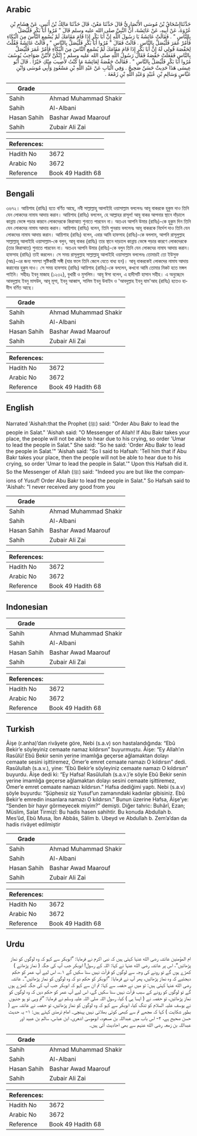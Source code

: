 ## Arabic


<div dir="rtl" lang="ar" style={{fontSize:'larger',backgroundColor:'#f8f9fa',padding:20}}>
حَدَّثَنَاإِسْحَاقُ بْنُ مُوسَى الأَنْصَارِيُّ قَالَ حَدَّثَنَا مَعْنٌ، قَالَ حَدَّثَنَا مَالِكُ بْنُ أَنَسٍ، عَنْ هِشَامِ بْنِ عُرْوَةَ، عَنْ أَبِيهِ، عَنْ عَائِشَةَ، أَنَّ النَّبِيَّ صلى الله عليه وسلم قَالَ ‏"‏ مُرُوا أَبَا بَكْرٍ فَلْيُصَلِّ بِالنَّاسِ ‏"‏ ‏.‏ فَقَالَتْ عَائِشَةُ يَا رَسُولَ اللَّهِ إِنَّ أَبَا بَكْرٍ إِذَا قَامَ مَقَامَكَ لَمْ يُسْمِعِ النَّاسَ مِنَ الْبُكَاءِ فَأْمُرْ عُمَرَ فَلْيُصَلِّ بِالنَّاسِ ‏.‏ قَالَتْ فَقَالَ ‏"‏ مُرُوا أَبَا بَكْرٍ فَلْيُصَلِّ بِالنَّاسِ ‏"‏ ‏.‏ قَالَتْ عَائِشَةُ فَقُلْتُ لِحَفْصَةَ قُولِي لَهُ إِنَّ أَبَا بَكْرٍ إِذَا قَامَ مَقَامَكَ لَمْ يُسْمِعِ النَّاسَ مِنَ الْبُكَاءِ فَأْمُرْ عُمَرَ فَلْيُصَلِّ بِالنَّاسِ فَفَعَلَتْ حَفْصَةُ فَقَالَ رَسُولُ اللَّهِ صلى الله عليه وسلم ‏"‏ إِنَّكُنَّ لأَنْتُنَّ صَوَاحِبُ يُوسُفَ مُرُوا أَبَا بَكْرٍ فَلْيُصَلِّ بِالنَّاسِ ‏"‏ ‏.‏ فَقَالَتْ حَفْصَةُ لِعَائِشَةَ مَا كُنْتُ لأُصِيبَ مِنْكِ خَيْرًا ‏.‏ قَالَ أَبُو عِيسَى هَذَا حَدِيثٌ حَسَنٌ صَحِيحٌ ‏.‏ وَفِي الْبَابِ عَنْ عَبْدِ اللَّهِ بْنِ مَسْعُودٍ وَأَبِي مُوسَى وَابْنِ عَبَّاسٍ وَسَالِمِ بْنِ عُبَيْدٍ وَعَبْدِ اللَّهِ بْنِ زَمْعَةَ ‏.‏
</div>
<div style={{backgroundColor:'#f8f9fa',padding:20, marginBottom: 10}}><table> <thead> <tr> <th>Grade</th> <th></th> </tr> </thead> <tbody> <tr><td>Sahih</td><td>Ahmad Muhammad Shakir</td></tr><tr><td>Sahih</td><td>Al-Albani</td></tr><tr><td>Hasan Sahih</td><td>Bashar Awad Maarouf</td></tr><tr><td>Sahih</td><td>Zubair Ali Zai</td></tr></tbody></table><table> <thead> <tr> <th>References:</th> <th></th> </tr> </thead> <tbody><tr><td>Hadith No</td><td>3672</td></tr><tr><td>Arabic No</td><td>3672</td></tr><tr><td>Reference</td><td>Book 49 Hadith 68</td></tr></tbody></table></div>

## Bengali


<div dir="ltr" lang="bn" style={{fontSize:'larger',backgroundColor:'#f8f9fa',padding:20}}>
৩৬৭২। আয়িশাহ (রাযিঃ) হতে বর্ণিত আছে, নবী সাল্লাল্লাহু আলাইহি ওয়াসাল্লাম বললেনঃ আবূ বাকরকে হুকুম দাও তিনি যেন লোকদের নামায আদায় করান। আয়িশাহ (রাযিঃ) বললেন, হে আল্লাহর রাসূল! আবূ বাকর আপনার স্থানে দাঁড়ালে কান্নায় ভেঙ্গে পড়ার কারনে লোকদেরকে কিরাআত শুনাতে পারবেন না। অতএব আপনি উমার (রাযিঃ)-কে হুকুম দিন তিনি যেন লোকদের নামায আদায় করান। আয়িশাহ (রাযিঃ) বলেন, তিনি পুনরায় বললেনঃ আবূ বাকরকে নির্দেশ দাও তিনি যেন লোকদের নামায আদায় করান। আয়িশাহ (রাযিঃ) বলেন, এবার আমি হাফসাহ (রাযিঃ)-কে বললাম, আপনি রাসূলুল্লাহ সাল্লাল্লাহু আলাইহি ওয়াসাল্লাম-কে বলুন, আবূ বাকর (রাযিঃ) তার স্থানে দাড়ালে কান্নায় ভেঙ্গে পড়ার কারণে লোকদেরকে (তার কিরাআত) শুনাতে পারবেন না। অতএব আপনি উমার (রাযিঃ)-কে বলুন তিনি যেন লোকদের নামায আদায় করান। হাফসাহ (রাযিঃ) তাই করলেন। সে সময় রাসূলুল্লাহ সাল্লাল্লাহু আলাইহি ওয়াসাল্লাম বললেনঃ তোমারই তো ইউসুফ (আঃ)-এর জন্য সমস্যা সৃষ্টিকারী সঙ্গী (যার ফলে তিনি জেলে যেতে বাধ্য হন)। আবূ বাকরকেই লোকদের নামায আদায় করানোর হুকুম দাও। সে সময় হাফসাহ (রাযিঃ) আয়িশাহ (রাযিঃ)-কে বললেন, কখনো আমি তোমার নিকট হতে মঙ্গল পাইনি। সহীহঃ ইবনু মাজাহ (১২৩২), বুখারী ও মুসলিম। আবূ ঈসা বলেন, এ হাদীসটি হাসান সহীহ। এ অনুচ্ছেদে আবদুল্লাহ ইবনু মাসউদ, আবূ মূসা, ইবনু আব্বাস, সালিম ইবনু উবাইদ ও 'আবদুল্লাহ ইবনু যাম'আহ (রাযিঃ) হতেও হাদীস বর্ণিত আছে।
</div>
<div style={{backgroundColor:'#f8f9fa',padding:20, marginBottom: 10}}><table> <thead> <tr> <th>Grade</th> <th></th> </tr> </thead> <tbody> <tr><td>Sahih</td><td>Ahmad Muhammad Shakir</td></tr><tr><td>Sahih</td><td>Al-Albani</td></tr><tr><td>Hasan Sahih</td><td>Bashar Awad Maarouf</td></tr><tr><td>Sahih</td><td>Zubair Ali Zai</td></tr></tbody></table><table> <thead> <tr> <th>References:</th> <th></th> </tr> </thead> <tbody><tr><td>Hadith No</td><td>3672</td></tr><tr><td>Arabic No</td><td>3672</td></tr><tr><td>Reference</td><td>Book 49 Hadith 68</td></tr></tbody></table></div>

## English


<div dir="ltr" lang="en" style={{fontSize:'larger',backgroundColor:'#f8f9fa',padding:20}}>
Narrated 'Aishah:that the Prophet (ﷺ) said: "Order Abu Bakr to lead the people in Salat." 'Aishah said: "O Messenger of Allah! If Abu Bakr takes your place, the people will not be able to hear due to his crying, so order 'Umar to lead the people in Salat." She said: "So he said: 'Order Abu Bakr to lead the people in Salat.'" 'Aishah said: "So I said to Hafsah: 'Tell him that if Abu Bakr takes your place, then the people will not be able to hear due to his crying, so order 'Umar to lead the people in Salat.'" Upon this Hafsah did it. So the Messenger of Allah (ﷺ) said: "Indeed you are but like the companions of Yusuf! Order Abu Bakr to lead the people in Salat." So Hafsah said to 'Aishah: "I never received any good from you
</div>
<div style={{backgroundColor:'#f8f9fa',padding:20, marginBottom: 10}}><table> <thead> <tr> <th>Grade</th> <th></th> </tr> </thead> <tbody> <tr><td>Sahih</td><td>Ahmad Muhammad Shakir</td></tr><tr><td>Sahih</td><td>Al-Albani</td></tr><tr><td>Hasan Sahih</td><td>Bashar Awad Maarouf</td></tr><tr><td>Sahih</td><td>Zubair Ali Zai</td></tr></tbody></table><table> <thead> <tr> <th>References:</th> <th></th> </tr> </thead> <tbody><tr><td>Hadith No</td><td>3672</td></tr><tr><td>Arabic No</td><td>3672</td></tr><tr><td>Reference</td><td>Book 49 Hadith 68</td></tr></tbody></table></div>

## Indonesian


<div dir="ltr" lang="id" style={{fontSize:'larger',backgroundColor:'#f8f9fa',padding:20}}>

</div>
<div style={{backgroundColor:'#f8f9fa',padding:20, marginBottom: 10}}><table> <thead> <tr> <th>Grade</th> <th></th> </tr> </thead> <tbody> <tr><td>Sahih</td><td>Ahmad Muhammad Shakir</td></tr><tr><td>Sahih</td><td>Al-Albani</td></tr><tr><td>Hasan Sahih</td><td>Bashar Awad Maarouf</td></tr><tr><td>Sahih</td><td>Zubair Ali Zai</td></tr></tbody></table><table> <thead> <tr> <th>References:</th> <th></th> </tr> </thead> <tbody><tr><td>Hadith No</td><td>3672</td></tr><tr><td>Arabic No</td><td>3672</td></tr><tr><td>Reference</td><td>Book 49 Hadith 68</td></tr></tbody></table></div>

## Turkish


<div dir="ltr" lang="tr" style={{fontSize:'larger',backgroundColor:'#f8f9fa',padding:20}}>
Âişe (r.anha)’dan rivâyete göre, Nebi (s.a.v) son hastalandığında: “Ebû Bekir’e söyleyiniz cemaate namaz kıldırsın” buyurmuştu. Âişe: “Ey Allah’ın Rasûlü! Ebû Bekir senin yerine imamlığa geçerse ağlamaktan dolayı cemaate sesini işittiremez, Ömer’e emret cemaate namazı O kıldırsın” dedi. Rasûlullah (s.a.v.), yine: “Ebû Bekir’e söyleyiniz cemaate namazı O kıldırsın” buyurdu. Âişe dedi ki: “Ey Hafsa! Rasûlullah (s.a.v.)’e söyle Ebû Bekir senin yerine imamlığa geçerse ağlamaktan dolayı sesini cemaate işittiremez, Ömer’e emret cemaate namazı kıldırsın.” Hafsa dediğimi yaptı. Nebi (s.a.v) şöyle buyurdu: “Şüphesiz siz Yusuf’un zamanındaki kadınlar gibisiniz. Ebû Bekir’e emredin insanlara namazı O kıldırsın.” Bunun üzerine Hafsa, Âişe’ye: “Senden bir hayır görmeyecek miyim?” demişti. Diğer tahric: Buhârî, Ezan; Müslim, Salat Tirmizî: Bu hadis hasen sahihtir. Bu konuda Abdullah b. Mes’ûd, Ebû Musa, İbn Abbâs, Sâlim b. Ubeyd ve Abdullah b. Zem’a’dan da hadis rivâyet edilmiştir
</div>
<div style={{backgroundColor:'#f8f9fa',padding:20, marginBottom: 10}}><table> <thead> <tr> <th>Grade</th> <th></th> </tr> </thead> <tbody> <tr><td>Sahih</td><td>Ahmad Muhammad Shakir</td></tr><tr><td>Sahih</td><td>Al-Albani</td></tr><tr><td>Hasan Sahih</td><td>Bashar Awad Maarouf</td></tr><tr><td>Sahih</td><td>Zubair Ali Zai</td></tr></tbody></table><table> <thead> <tr> <th>References:</th> <th></th> </tr> </thead> <tbody><tr><td>Hadith No</td><td>3672</td></tr><tr><td>Arabic No</td><td>3672</td></tr><tr><td>Reference</td><td>Book 49 Hadith 68</td></tr></tbody></table></div>

## Urdu


<div dir="rtl" lang="ur" style={{fontSize:'larger',backgroundColor:'#f8f9fa',padding:20}}>
ام المؤمنین عائشہ رضی الله عنہا کہتی ہیں کہ نبی اکرم نے فرمایا: ”ابوبکر سے کہو کہ وہ لوگوں کو نماز پڑھائیں“، اس پر عائشہ رضی الله عنہا نے کہا: اللہ کے رسول! ابوبکر جب آپ کی جگہ ( نماز پڑھانے ) کھڑے ہوں گے تو رونے کی وجہ سے لوگوں کو قرأت نہیں سنا سکیں گے ۱؎، اس لیے آپ عمر کو حکم دیجئیے کہ وہ نماز پڑھائیں، پھر آپ نے فرمایا: ”ابوبکر کو حکم دو کہ وہ لوگوں کو نماز پڑھائیں“۔ عائشہ رضی الله عنہا کہتی ہیں: تو میں نے حفصہ سے کہا: تم ان سے کہو کہ ابوبکر جب آپ کی جگہ کھڑے ہوں گے تو لوگوں کو رونے کے سبب قرأت نہیں سنا سکیں گے، اس لیے آپ عمر کو حکم دیں کہ وہ لوگوں کو نماز پڑھائیں، تو حفصہ نے ( ایسا ہی ) کیا، رسول اللہ صلی اللہ علیہ وسلم نے فرمایا: ”تم وہی تو ہو جنہوں نے یوسف علیہ السلام کو تنگ کیا، ابوبکر سے کہو کہ وہ لوگوں کو نماز پڑھائیں، تو حفصہ نے عائشہ سے ( بطور شکایت ) کہا کہ مجھے تم سے کبھی کوئی بھلائی نہیں پہنچی۔ امام ترمذی کہتے ہیں: ۱- یہ حدیث حسن صحیح ہے، ۲- اس باب میں عبداللہ بن مسعود، ابوموسیٰ اشعری، ابن عباس، سالم بن عبید اور عبداللہ بن زمعہ رضی الله عنہم سے بھی احادیث آئی ہیں۔
</div>
<div style={{backgroundColor:'#f8f9fa',padding:20, marginBottom: 10}}><table> <thead> <tr> <th>Grade</th> <th></th> </tr> </thead> <tbody> <tr><td>Sahih</td><td>Ahmad Muhammad Shakir</td></tr><tr><td>Sahih</td><td>Al-Albani</td></tr><tr><td>Hasan Sahih</td><td>Bashar Awad Maarouf</td></tr><tr><td>Sahih</td><td>Zubair Ali Zai</td></tr></tbody></table><table> <thead> <tr> <th>References:</th> <th></th> </tr> </thead> <tbody><tr><td>Hadith No</td><td>3672</td></tr><tr><td>Arabic No</td><td>3672</td></tr><tr><td>Reference</td><td>Book 49 Hadith 68</td></tr></tbody></table></div>